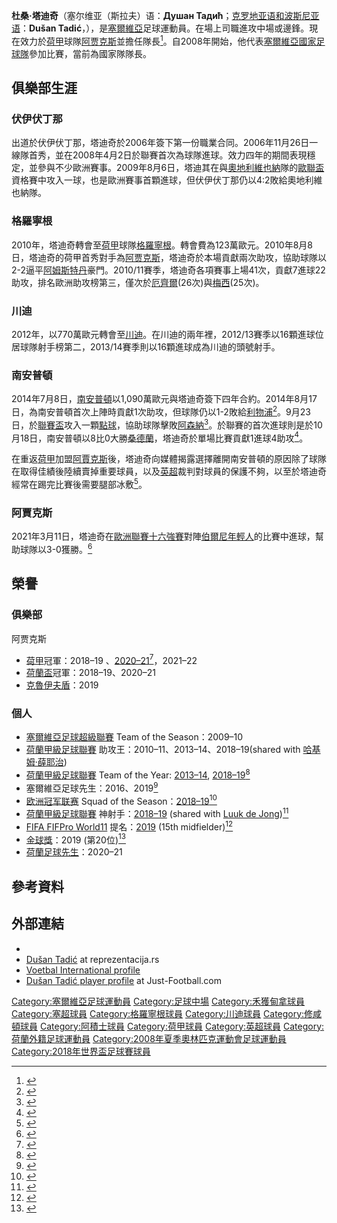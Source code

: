 {{expand|time=2014-06-17T08:05:58+00:00}}

{{noteta|G1=足球|G2=FAcup|G3=EPL|G4=uefa
|T=zh-hans:杜桑·塔迪奇; zh-hk:杜辛·泰迪; zh-tw:杜桑·塔迪奇;
|1=zh-hans:塔迪奇; zh-hk:泰迪; zh-tw:塔迪奇;
|2=zh-hans:伏伊伏丁那;zh-hk:禾獲甸拿;zh-tw:伏伊伏丁那;
}}
{{Infobox football biography
| name           = 杜桑·塔迪奇<br />''Dušan Tadić''
| image          = Dušan Tadić.jpg
| image_size     = 240
| caption        = 2018年效力[[塞爾維亞國家足球隊|塞爾維亞]]的塔迪奇
| fullname = Dušan Tadić<ref>{{cite web |url=https://www.premierleague.com/news/612828 |title=Updated squads for 2017/18 Premier League confirmed |publisher=Premier League |date=2 February 2018 |accessdate=15 February 2018 |archive-date=2019-06-08 |archive-url=https://web.archive.org/web/20190608191244/https://www.premierleague.com/news/612828 |dead-url=no }}</ref>
| birth_date     = {{birth date and age|1988|11|20|df=y}}
| birth_place    = {{flagicon|SFR Yugoslavia}} [[南斯拉夫社会主义联邦共和国|南斯拉夫]][[巴奇卡托波拉|巴奇卡托波拉]]
| height         = {{height|m=1.81|precision=0}}
| position       = [[中場|進攻中場]]
| currentclub = [[阿贾克斯足球俱乐部|阿贾克斯]]
| clubnumber = 10
| youthyears1    = 
| youthclubs1    = {{tsl|en|AIK巴奇卡托波拉|FK Bačka Topola|}}
| youthyears2    = 2002–2006
| youthclubs2    = [[伏伊伏丁那足球俱乐部|伏伊伏丁那]]
| years1 = 2006–2010
| clubs1 = [[伏伊伏丁那足球俱乐部|伏伊伏丁那]]
| caps1 = 107
| goals1 = 29
| years2 = 2010–2012
| clubs2 = [[格羅寧根足球會|格羅寧根]]
| caps2 = 72
| goals2 = 14
| years3 = 2012–2014
| clubs3 = [[特温特足球俱乐部|特温特]]
| caps3 = 70
| goals3 = 29
| years4 = 2014–2018
| clubs4 = [[南安普顿足球俱乐部|南安普顿]]
| caps4 = 134
| goals4 = 20
| years5 = 2018–
| clubs5 = [[阿贾克斯足球俱乐部|阿贾克斯]]
| caps5 = 126
| goals5 = 66
| nationalyears1 = 2007–2010
| nationalteam1 = [[塞爾維亞21歲以下國家足球隊|塞爾維亞U21]]
| nationalcaps1 = 24
| nationalgoals1 = 1
| nationalyears2 = 2008–
| nationalteam2 = [[塞爾維亞國家足球隊|塞爾維亞]]
| nationalcaps2 = 84
| nationalgoals2 = 18
| pcupdate       = 2022年5月11日
| ntupdate       = 2022年3月29日
}}
'''杜桑·塔迪奇'''（塞尔维亚（斯拉夫）语：'''Душан Тадић'''；[[克罗地亚语和波斯尼亚语字母|克罗地亚语和波斯尼亚语]]：'''Dušan Tadić'''，{{bd|1988年|11月20日|catidx=Tadić, Dušan}}），是[[塞爾維亞|塞爾維亞]]足球運動員。在場上司職進攻中場或邊鋒。現在效力於[[荷兰足球甲级联赛|荷甲]]球隊[[阿贾克斯足球俱乐部|阿贾克斯]]並擔任隊長<ref>{{citenews |language=en |url=http://www.bbc.com/sport/0/football/28207701 |title=Dusan Tadic: Southampton sign Twente midfielder for £10.9m |work=''[[BBC_Sport|BBC Sport]]'' |date=2014-07-08 |accessdate=2014-08-14 |archive-date=2015-11-07 |archive-url=https://web.archive.org/web/20151107061902/http://www.bbc.com/sport/0/football/28207701 |dead-url=no }}</ref>。自2008年開始，他代表[[塞爾維亞國家足球隊|塞爾維亞國家足球隊]]參加比賽，當前為國家隊隊長。

==俱樂部生涯==
===伏伊伏丁那===
出道於伏伊伏丁那，塔迪奇於2006年簽下第一份職業合同。2006年11月26日一線隊首秀，並在2008年4月2日於聯賽首次為球隊進球。效力四年的期間表現穩定，並參與不少歐洲賽事。2009年8月6日，塔迪其在與[[奧地利維也納足球俱樂部|奧地利維也納]]隊的[[歐聯盃|歐聯盃]]資格賽中攻入一球，也是歐洲賽事首顆進球，但伏伊伏丁那仍以4:2敗給奧地利維也納隊。

===格羅寧根===
2010年，塔迪奇轉會至[[荷蘭足球甲級聯賽|荷甲]]球隊[[格羅寧根足球俱樂部|格羅寧根]]。轉會費為123萬歐元。2010年8月8日，塔迪奇的荷甲首秀對手為[[阿贾克斯足球俱乐部|阿贾克斯]]，塔迪奇於本場貢獻兩次助攻，協助球隊以2-2逼平[[阿姆斯特丹|阿姆斯特丹]]豪門。2010/11賽季，塔迪奇各項賽事上場41次，貢獻7進球22助攻，排名歐洲助攻榜第三，僅次於[[梅蘇特·厄齊爾|厄齊爾]](26次)與[[梅西|梅西]](25次)。

===川迪===
2012年，以770萬歐元轉會至[[特溫特足球俱樂部|川迪]]。在川迪的兩年裡，2012/13賽季以16顆進球位居球隊射手榜第二，2013/14賽季則以16顆進球成為川迪的頭號射手。

===南安普頓===
2014年7月8日，[[南安普頓足球俱樂部|南安普頓]]以1,090萬歐元與塔迪奇簽下四年合約。2014年8月17日，為南安普頓首次上陣時貢獻1次助攻，但球隊仍以1-2敗給[[利物浦足球俱樂部|利物浦]]<ref>{{cite web|url=https://www.bbc.com/sport/football/28730043|title=Liverpool 2-1 Southampton|accessdate=2020-12-02|work=BBC|language=en|archive-date=2020-11-11|archive-url=https://web.archive.org/web/20201111233406/https://www.bbc.com/sport/football/28730043|dead-url=no}}</ref>。9月23日，於[[聯賽盃|聯賽盃]]攻入一顆[[點球|點球]]，協助球隊擊敗[[阿森納足球俱樂部|阿森納]]<ref>{{cite web|url=https://www.bbc.com/sport/football/29216769|title=Arsenal 1-2 Southampton|accessdate=2020-12-02|work=BBC|language=en|archive-date=2015-09-24|archive-url=https://web.archive.org/web/20150924212414/http://www.bbc.com/sport/0/football/29216769|dead-url=no}}</ref>。於聯賽的首次進球則是於10月18日，南安普頓以8比0大勝[[桑德蘭足球俱樂部|桑德蘭]]，塔迪奇於單場比賽貢獻1進球4助攻<ref>{{cite web|url=https://www.bbc.com/sport/football/29580147|title=Southampton 8-0 Sunderland|accessdate=2020-12-02|work=BBC|language=en|archive-date=2020-11-12|archive-url=https://web.archive.org/web/20201112010630/https://www.bbc.com/sport/football/29580147|dead-url=no}}</ref>。

在重返[[荷蘭足球甲級聯賽|荷甲]]加盟[[阿賈克斯足球俱樂部|阿賈克斯]]後，塔迪奇向媒體揭露選擇離開南安普頓的原因除了球隊在取得佳績後陸續賣掉重要球員，以及[[英超|英超]]裁判對球員的保護不夠，以至於塔迪奇經常在踢完比賽後需要腿部冰敷<ref>{{cite web|url=https://www.dailyecho.co.uk/sport/17457594.dusan-tadic-revealed-left-southampton-ajax/|title=Dusan Tadic has revealed why he left Southampton for Ajax|accessdate=2020-12-02|work=Daily Echo|language=en}}</ref>。

===阿賈克斯===
2021年3月11日，塔迪奇在[[2020–21年歐霸盃淘汰賽|歐洲聯賽十六強賽]]對陣[[伯尔尼年轻人体育俱乐部|伯爾尼年輕人]]的比賽中進球，幫助球隊以3-0獲勝。<ref>{{cite web |title=Klaassen, Tadic en Brobbey bezorgen Ajax dikverdiende zege op Young Boys |url=https://nos.nl/artikel/2372251-klaassen-tadic-en-brobbey-bezorgen-ajax-dikverdiende-zege-op-young-boys.html |publisher=NOS |language=nl |date=2021-03-11 |accessdate=2021-03-12 |archive-date=2021-03-12 |archive-url=https://web.archive.org/web/20210312104356/https://nos.nl/artikel/2372251-klaassen-tadic-en-brobbey-bezorgen-ajax-dikverdiende-zege-op-young-boys.html |dead-url=no }}</ref>

==榮譽==
===俱樂部===
;{{flagicon|NED}} 阿贾克斯
* [[荷兰足球甲级联赛|荷甲]]冠軍：2018–19 、[[2020年至2021年荷蘭足球甲級聯賽|2020–21]]<ref>{{cite news|url=https://www.taiwannews.com.tw/en/news/4193228|title=Ajax wins 35th Dutch title, police urge fans to stay away|date=2021-05-02|accessdate=2021-05-12|work=Taiwan News|language=en|archive-date=2021-05-13|archive-url=https://web.archive.org/web/20210513125414/https://www.taiwannews.com.tw/en/news/4193228|dead-url=no}}</ref>，2021–22
* [[荷蘭盃|荷蘭盃]]冠軍：2018–19、2020–21
* [[荷蘭超級盃|克魯伊夫盾]]：2019

===個人===
* [[塞爾維亞足球超級聯賽|塞爾維亞足球超級聯賽]] Team of the Season：2009–10
* [[荷蘭甲級足球聯賽|荷蘭甲級足球聯賽]] 助攻王：2010–11、2013–14、2018–19(shared with [[哈基姆·薛耶治|哈基姆·薛耶治]])
* [[荷蘭甲級足球聯賽|荷蘭甲級足球聯賽]] Team of the Year: [[2013–14_Eredivisie|2013–14]], [[2018–19_Eredivisie|2018–19]]<ref>{{cite web|title=Frenkie de Jong Eredivisie Player of the Season 2018/2019|url=https://eredivisie.nl/en-us/highlighted/frenkie-de-jong-eredivisie-player-of-the-season-20182019|publisher=Eredivisie|date=16 May 2019|accessdate=27 May 2019|archive-date=2019-05-17|archive-url=https://web.archive.org/web/20190517124335/https://eredivisie.nl/en-us/highlighted/frenkie-de-jong-eredivisie-player-of-the-season-20182019|dead-url=yes}}</ref>    
* 塞爾維亞足球先生：2016、2019<ref>{{cite web |url=http://mondo.rs/a964707/Sport/Fudbal/Zlatna-lopta-FSS-Dusanu-Tadicu-i-Draganu-Stojkovicu-Piksiju.html |title=Zlatne lopte FSS idu... |publisher=mondo.rs |date=14 December 2016 |accessdate=14 December 2016 |archive-date=2019-03-26 |archive-url=https://web.archive.org/web/20190326130255/http://mondo.rs/a964707/Sport/Fudbal/Zlatna-lopta-FSS-Dusanu-Tadicu-i-Draganu-Stojkovicu-Piksiju.html |dead-url=no }}</ref>
* [[欧洲冠军联赛|欧洲冠军联赛]] Squad of the Season：[[2018–19_UEFA_Champions_League#Squad_of_the_season|2018–19]]<ref>{{cite web |title=UEFA Champions League Squad of the Season |url=https://www.uefa.com/uefachampionsleague/news/newsid=2607890.html |work=UEFA.com |date=2 June 2019 |access-date=2020-04-05 |archive-date=2019-07-12 |archive-url=https://web.archive.org/web/20190712170609/https://www.uefa.com/uefachampionsleague/news/newsid=2607890.html |dead-url=no }}</ref>
* [[荷蘭甲級足球聯賽|荷蘭甲級足球聯賽]] 神射手：[[2018–19_Eredivisie|2018–19]] (shared with [[Luuk_de_Jong|Luuk de Jong]])<ref>{{cite news|title=Dutch Eredivisie Top Scorers|url=https://nos.nl/sport/voetbal/uitslagen/eredivisie/statistieken/|work=NOS|language=nl|date=15 May 2019|accessdate=15 May 2019|archive-date=2019-08-02|archive-url=https://web.archive.org/web/20190802141143/https://nos.nl/sport/voetbal/uitslagen/eredivisie/statistieken/|dead-url=no}}</ref>
* [[FIFPro#FIFA_FIFPro_Men's_World11|FIFA FIFPro World11]] 提名：[[The_Best_FIFA_Football_Awards_2019#FIFA_FIFPro_Men's_World11|2019]] (15th midfielder)<ref>{{cite web|url=https://fifpro.org/news/rankings-how-all-55-male-players-finished/en/|title=Rankings: How All 55 Male Players Finished|website=FIFPro World Players' Union|date=23 September 2019|access-date=2020-04-05|archive-date=2019-09-24|archive-url=https://web.archive.org/web/20190924000415/https://fifpro.org/news/rankings-how-all-55-male-players-finished/en/|dead-url=no}}</ref>
* [[金球獎_(足球)|金球獎]]：2019 (第20位)<ref>{{cite news |url=https://www.francefootball.fr/diaporama/Le-classement-complet-du-ballon-d-or-france-football-2019/7777/#30 |title=The complete ranking of the Ballon d'Or France Football 2019 |newspaper=France Football |date=2 December 2019 |accessdate=9 December 2019 |archive-date=2019-12-02 |archive-url=https://web.archive.org/web/20191202201606/https://www.francefootball.fr/diaporama/Le-classement-complet-du-ballon-d-or-france-football-2019/7777/#30 |dead-url=no }}</ref>
* [[荷蘭足球先生|荷蘭足球先生]]：2020–21

==參考資料==
{{reflist}}

==外部連結==
{{commons category|Dušan Tadić}}
* {{Soccerway}}
* [http://www.reprezentacija.rs/index.php?option=com_content&view=article&id=1575&Itemid=12 Dušan Tadić] {{Wayback|url=http://www.reprezentacija.rs/index.php?option=com_content&view=article&id=1575&Itemid=12 |date=20160828060038 }} at reprezentacija.rs
* [http://www.vi.nl/spelers/carriere/dusan-tadic.htm Voetbal International profile] {{Wayback|url=http://www.vi.nl/spelers/carriere/dusan-tadic.htm |date=20160121092154 }} {{nl icon}}
* [http://www.just-football.com/2012/11/good-player-guide-dusan-tadic-serbia/ Dušan Tadić player profile] {{Wayback|url=http://www.just-football.com/2012/11/good-player-guide-dusan-tadic-serbia/ |date=20160317185138 }} at Just-Football.com

{{阿積士球員名單}}
{{2008年奧運會男子足球塞爾維亞參賽名單}}
{{2018年世界盃足球賽塞爾維亞參賽名單}}

{{DEFAULTSORT:Tadic, Dusan}}
[[Category:塞爾維亞足球運動員|Category:塞爾維亞足球運動員]]
[[Category:足球中場|Category:足球中場]]
[[Category:禾獲甸拿球員|Category:禾獲甸拿球員]]
[[Category:塞超球員|Category:塞超球員]]
[[Category:格羅寧根球員|Category:格羅寧根球員]]
[[Category:川迪球員|Category:川迪球員]]
[[Category:修咸頓球員|Category:修咸頓球員]]
[[Category:阿積士球員|Category:阿積士球員]]
[[Category:荷甲球員|Category:荷甲球員]]
[[Category:英超球員|Category:英超球員]]
[[Category:荷蘭外籍足球運動員|Category:荷蘭外籍足球運動員]]
[[Category:2008年夏季奧林匹克運動會足球運動員|Category:2008年夏季奧林匹克運動會足球運動員]]
[[Category:2018年世界盃足球賽球員|Category:2018年世界盃足球賽球員]]
